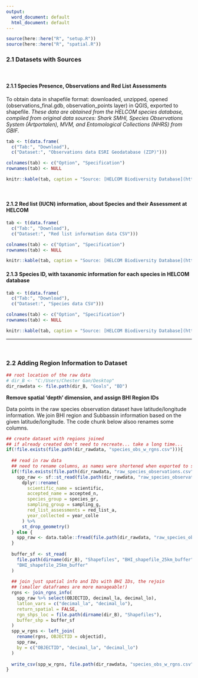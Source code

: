 ```yaml
---
output:
  word_document: default
  html_document: default
---
```


```r
source(here::here("R", "setup.R"))
source(here::here("R", "spatial.R"))
```

### 2.1 Datasets with Sources {-}
<br/>

#### 2.1.1 Species Presence, Observations and Red List Assessments {-}

To obtain data in shapefile format: downloaded, unzipped, opened (observations_final.gdb, observation_points layer) in QGIS, exported to shapefile. *These data are obtained from the HELCOM species database, compiled from original data sources: Shark SMHI, Species Observations System (Artportalen), MVM, and Entomological Collections (NHRS) from GBIF.*

<!-- dataset save location BHI_share/BHI 2.0/Goals/BD/baltic_species/baltic_species.shp -->
```r
tab <- t(data.frame(
  c("Tab:", "Download"), 
  c("Dataset:", "Observations data ESRI Geodatabase (ZIP)")))

colnames(tab) <- c("Option", "Specification")
rownames(tab) <- NULL

knitr::kable(tab, caption = "Source: [HELCOM Biodiversity Database](http://maps.helcom.fi/website/Biodiversity/) <br/> Downloaded 9 March by Chester")
```

<br>

#### 2.1.2 Red list (IUCN) information, about Species and their Assessment at HELCOM {-}

<!-- dataset save location BHI_share/BHI 2.0/Goals/BD/species_with_redlist_category/species_with_redlist_category.csv -->
```r
tab <- t(data.frame(
  c("Tab:", "Download"), 
  c("Dataset:", "Red list information data CSV")))

colnames(tab) <- c("Option", "Specification")
rownames(tab) <- NULL

knitr::kable(tab, caption = "Source: [HELCOM Biodiversity Database](http://maps.helcom.fi/website/Biodiversity/) <br/> Downloaded 12 March by Ellie")
```

#### 2.1.3 Species ID, with taxanomic information for each species in HELCOM database {-}

<!-- dataset save location BHI_share/BHI 2.0/Goals/BD/species_taxa.csv -->

```r
tab <- t(data.frame(
  c("Tab:", "Download"), 
  c("Dataset:", "Species data CSV")))

colnames(tab) <- c("Option", "Specification")
rownames(tab) <- NULL

knitr::kable(tab, caption = "Source: [HELCOM Biodiversity Database](http://maps.helcom.fi/website/Biodiversity/) <br/> Downloaded 4 April by Chester")
```

---

<br/>


### 2.2 Adding Region Information to Dataset {-}

```r
## root location of the raw data
# dir_B <- "C:/Users/Chester Gan/Desktop"
dir_rawdata <- file.path(dir_B, "Goals", "BD")
```


**Remove spatial 'depth' dimension, and assign BHI Region IDs**

Data points in the raw species observation dataset have latitude/longitude information. We join BHI region and Subbassin information based on the given latitude/longitude. The code chunk below alsoo renames some columns.

```r
## create dataset with regions joined
## if already created don't need to recreate... take a long time...
if(!file.exists(file.path(dir_rawdata, "species_obs_w_rgns.csv"))){
  
  ## read in raw data
  ## need to rename columns, as names were shortened when exported to shapefile...
  if(!file.exists(file.path(dir_rawdata, "raw_species_observations.csv"))){
    spp_raw <- sf::st_read(file.path(dir_rawdata, "raw_species_observations")) %>%
      dplyr::rename(
        scientific_name = scientific, 
        accepted_name = accepted_n, 
        species_group = species_gr, 
        sampling_group = sampling_g,
        red_list_assessments = red_list_a,
        year_collected = year_colle
      ) %>% 
      st_drop_geometry()
  } else {
    spp_raw <- data.table::fread(file.path(dir_rawdata, "raw_species_observations.csv"))
  }
  
  buffer_sf <- st_read(
    file.path(dirname(dir_B), "Shapefiles", "BHI_shapefile_25km_buffer"), 
    "BHI_shapefile_25km_buffer"
  )
  
  ## join just spatial info and IDs with BHI IDs, the rejoin 
  ## (smaller dataframes are more manageable!)
  rgns <- join_rgns_info(
    spp_raw %>% select(OBJECTID, decimal_la, decimal_lo),
    latlon_vars = c("decimal_la", "decimal_lo"),
    return_spatial = FALSE,
    rgn_shps_loc = file.path(dirname(dir_B), "Shapefiles"),
    buffer_shp = buffer_sf
  )
  spp_w_rgns <- left_join(
    rename(rgns, OBJECTID = objectid), 
    spp_raw,
    by = c("OBJECTID", "decimal_la", "decimal_lo")
  )
  
  write_csv(spp_w_rgns, file.path(dir_rawdata, "species_obs_w_rgns.csv"))
}
```

<br/>

